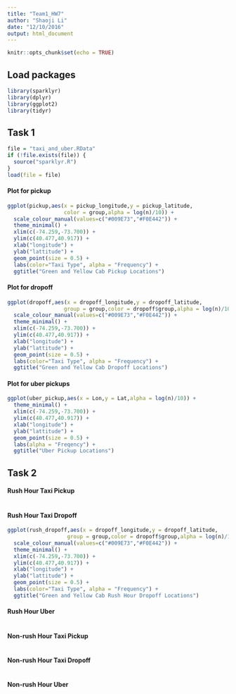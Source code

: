 ```yaml
---
title: "Team1_HW7"
author: "Shaoji Li"
date: "12/10/2016"
output: html_document
---
```


```r
knitr::opts_chunk$set(echo = TRUE)
```

## Load packages

```r
library(sparklyr)
library(dplyr)
library(ggplot2)
library(tidyr)
```

## Task 1

<Write-up>

```r
file = "taxi_and_uber.RData"
if (!file.exists(file)) {
  source("sparklyr.R")
}
load(file = file)
```

#### Plot for pickup

```r
ggplot(pickup,aes(x = pickup_longitude,y = pickup_latitude,
                  color = group,alpha = log(n)/10)) +
  scale_colour_manual(values=c("#009E73","#F0E442")) +
  theme_minimal() +
  xlim(c(-74.259,-73.700)) +
  ylim(c(40.477,40.917)) +
  xlab("longitude") +
  ylab("lattitude") +
  geom_point(size = 0.5) +
  labs(color="Taxi Type", alpha = "Frequency") +
  ggtitle("Green and Yellow Cab Pickup Locations")
```

#### Plot for dropoff

```r
ggplot(dropoff,aes(x = dropoff_longitude,y = dropoff_latitude,
                  group = group,color = dropoff$group,alpha = log(n)/10)) +
  scale_colour_manual(values=c("#009E73","#F0E442")) +
  theme_minimal() +
  xlim(c(-74.259,-73.700)) +
  ylim(c(40.477,40.917)) +
  xlab("longitude") +
  ylab("lattitude") +
  geom_point(size = 0.5) +
  labs(color="Taxi Type", alpha = "Frequency") +
  ggtitle("Green and Yellow Cab Dropoff Locations")
```

#### Plot for uber pickups

```r
ggplot(uber_pickup,aes(x = Lon,y = Lat,alpha = log(n)/10)) +
  theme_minimal() +
  xlim(c(-74.259,-73.700)) +
  ylim(c(40.477,40.917)) +
  xlab("longitude") +
  ylab("lattitude") +
  geom_point(size = 0.5) +
  labs(alpha = "Freqency") +
  ggtitle("Uber Pickup Locations")
```

## Task 2

#### Rush Hour Taxi Pickup

```r

```


#### Rush Hour Taxi Dropoff

```r
ggplot(rush_dropoff,aes(x = dropoff_longitude,y = dropoff_latitude,
                   group = group,color = dropoff$group,alpha = log(n)/10)) +
  scale_colour_manual(values=c("#009E73","#F0E442")) +
  theme_minimal() +
  xlim(c(-74.259,-73.700)) +
  ylim(c(40.477,40.917)) +
  xlab("longitude") +
  ylab("lattitude") +
  geom_point(size = 0.5) +
  labs(color="Taxi Type", alpha = "Frequency") +
  ggtitle("Green and Yellow Cab Rush Hour Dropoff Locations")
```

#### Rush Hour Uber

```r

```


#### Non-rush Hour Taxi Pickup

```r

```

#### Non-rush Hour Taxi Dropoff

```r

```

#### Non-rush Hour Uber

```r

```





